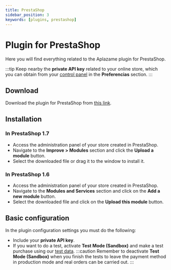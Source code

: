 ```yaml
---
title: PrestaShop
sidebar_position: 3
keywords: [plugins, prestashop]
---
```

# Plugin for PrestaShop
Here you will find everything related to the Aplazame plugin for PrestaShop.

:::tip
  Keep nearby the **private API key** related to your online store, which you can obtain from your [control panel](https://vendors.aplazame.com/) in the **Preferencias** section.
:::

## Download
Download the plugin for PrestaShop from [this link](https://aplazame.com/static/sdk/prestashop-latest.zip).

## Installation

### In PrestaShop 1.7
- Access the administration panel of your store created in PrestaShop.
- Navigate to the **Improve > Modules** section and click the **Upload a module** button.
- Select the downloaded file or drag it to the window to install it.

### In PrestaShop 1.6
- Access the administration panel of your store created in PrestaShop.
- Navigate to the **Modules and Services** section and click on the **Add a new module** button.
- Select the downloaded file and click on the **Upload this module** button.

## Basic configuration
In the plugin configuration settings you must do the following:
- Include your **private API key**.
- If you want to do a test, activate **Test Mode (Sandbox)** and make a test purchase using our [test data](../../api/test-environment/test-data/).
:::caution
  Remember to deactivate **Test Mode (Sandbox)** when you finish the tests to leave the payment method in production mode and real orders can be carried out.
:::
